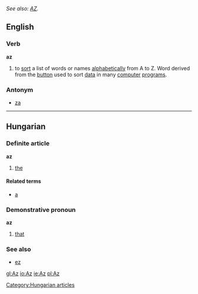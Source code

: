 ''See also: [[AZ]].''

==English==

===Verb===
'''az''' 

# to [[sort]] a list of words or names [[alphabetically]] from A to Z. Word derived from the [[button]] used to sort [[data]] in many [[computer]] [[program]]s.

===Antonym===
* [[za]]

----

==Hungarian==
===Definite article===
'''az'''

# [[the]]

====Related terms====
*[[a]]

===Demonstrative pronoun===
'''az'''

# [[that]]

===See also===
*[[ez]]

[[Category:Hungarian articles]]

[[gl:Az]]
[[io:Az]]
[[ie:Az]]
[[pl:Az]]